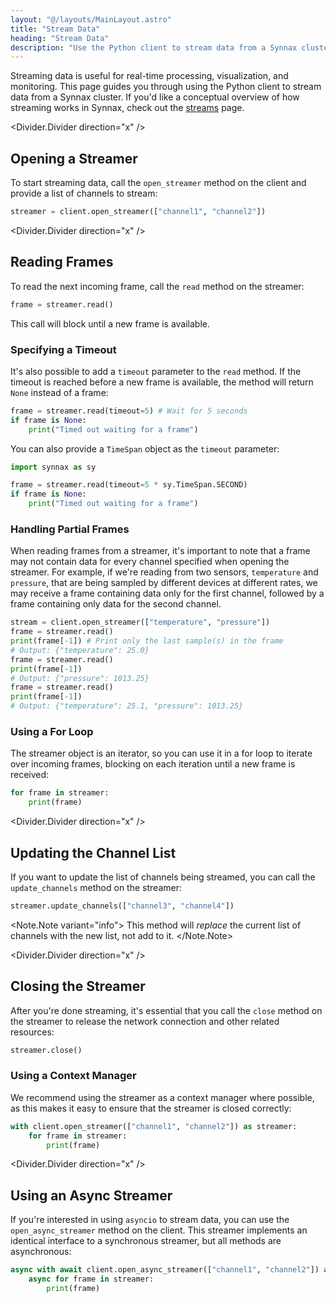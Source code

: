 ```yaml
---
layout: "@/layouts/MainLayout.astro"
title: "Stream Data"
heading: "Stream Data"
description: "Use the Python client to stream data from a Synnax cluster."
---
```


Streaming data is useful for real-time processing, visualization, and
monitoring. This page guides you through using the Python client to stream data
from a Synnax cluster. If you'd like a conceptual overview of how streaming works
in Synnax, check out the [streams](/reference/concepts/streams) page.

<Divider.Divider direction="x" />

## Opening a Streamer

To start streaming data, call the `open_streamer` method on the client and
provide a list of channels to stream:

```python
streamer = client.open_streamer(["channel1", "channel2"])
```

<Divider.Divider direction="x" />

## Reading Frames

To read the next incoming frame, call the `read` method on the streamer:

```python
frame = streamer.read()
```

This call will block until a new frame is available. 

### Specifying a Timeout

It's also possible to add a `timeout` parameter to the `read` method. If the timeout is 
reached before a new frame is available, the method will return `None` instead of a frame:

```python
frame = streamer.read(timeout=5) # Wait for 5 seconds
if frame is None:
    print("Timed out waiting for a frame")
```

You can also provide a `TimeSpan` object as the `timeout` parameter:

```python
import synnax as sy

frame = streamer.read(timeout=5 * sy.TimeSpan.SECOND)
if frame is None:
    print("Timed out waiting for a frame")
```

### Handling Partial Frames

When reading frames from a streamer, it's important to note that a frame may not
contain data for every channel specified when opening the streamer. For example, if 
we're reading from two sensors, `temperature` and `pressure`, that are being sampled by 
different devices at different rates, we may receive a frame containing data only for 
the first channel, followed by a frame containing only data for the second channel.

```python
stream = client.open_streamer(["temperature", "pressure"])
frame = streamer.read()
print(frame[-1]) # Print only the last sample(s) in the frame
# Output: {"temperature": 25.0}
frame = streamer.read()
print(frame[-1])
# Output: {"pressure": 1013.25}
frame = streamer.read()
print(frame[-1])
# Output: {"temperature": 25.1, "pressure": 1013.25}
```

### Using a For Loop

The streamer object is an iterator, so you can use it in a for loop to iterate
over incoming frames, blocking on each iteration until a new frame is received:

```python
for frame in streamer:
    print(frame)
```

<Divider.Divider direction="x" />

## Updating the Channel List

If you want to update the list of channels being streamed, you can call the
`update_channels` method on the streamer:

```python
streamer.update_channels(["channel3", "channel4"])
```

<Note.Note variant="info">
This method will *replace* the current list of channels with the new list, not add to it.
</Note.Note>


<Divider.Divider direction="x" />

## Closing the Streamer

After you're done streaming, it's essential that you call the `close` method on
the streamer to release the network connection and other related resources:

```python
streamer.close()
```

### Using a Context Manager

We recommend using the streamer as a context manager where possible, as this
makes it easy to ensure that the streamer is closed correctly:

```python
with client.open_streamer(["channel1", "channel2"]) as streamer:
    for frame in streamer:
        print(frame)
```

<Divider.Divider direction="x" />

## Using an Async Streamer

If you're interested in using `asyncio` to stream data, you can use the
`open_async_streamer` method on the client. This streamer implements an
identical interface to a synchronous streamer, but all methods are asynchronous:

```python
async with await client.open_async_streamer(["channel1", "channel2"]) as streamer:
    async for frame in streamer:
        print(frame)
```
